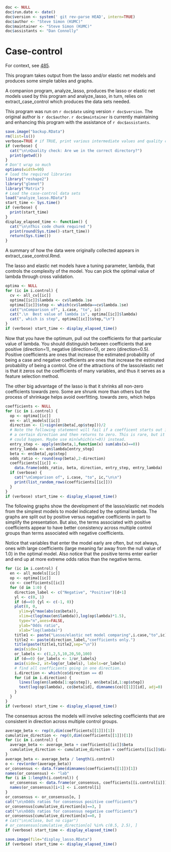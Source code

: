 ```r
doc <- NULL
doc$run.date <- date()
doc$version <- system(' git rev-parse HEAD', intern=TRUE)
doc$author <- "Steve Simon (KUMC)"
doc$maintainer <- "Steve Simon (KUMC)"
doc$assistants <- "Dan Connolly"
```


Case-control
============
For context, see [485].

[485]: https://informatics.gpcnetwork.org/trac/Project/ticket/485
[bc_qa]: https://bitbucket.org/gpcnetwork/bc_qa

This program takes output from the lasso and/or elastic net models
and produces some simple tables and graphs.

A companion program, analyze_lasso, produces the lasso or elastic net
models used by this program and analyze_lasso, in turn, relies on 
extract_case_control which produces the data sets needed.

This program was run on `r doc$date` using version `r doc$version`.
The original author is `r doc$author`. `r doc$maintainer`
is currently maintaining and enhancing this program
with the assistance of `r doc$assistants`.


```r
save.image("backup.RData")
rm(list=ls())
verbose=TRUE # if TRUE, print various intermediate values and quality checks.
if (verbose) {
  cat("\n\nQuality check: Are we in the correct directory?")
  print(getwd())
}
# Don't wrap so much
options(width=90)
# load the required libraries
library("reshape2")
library("glmnet")
library("Matrix")
# Load the case-control data sets
load("analyze_lasso.RData")
start_time <- Sys.time()
if (verbose) {
  print(start_time)
}
display_elapsed_time <- function() {
  cat("\n\nThis code chunk required ")
  print(round(Sys.time()-start_time))
  return(Sys.time())
}
```

A summary of how the data were originally collected appears in 
extract_case_control.Rmd.

The lasso and elastic net models have a tuning parameter, lambda,
that controls the complexity of the model. You can pick the
optimal value of lambda through cross validation.

```r
optima <- NULL
for (ic in i.control) {
  cv <- all_cv[[ic]]
  optima[[ic]]$lambda <- cv$lambda.1se
  optima[[ic]]$step <- which(cv$lambda==cv$lambda.1se)
  cat("\nComparison of", i.case, "to", ic)
  cat(".\n  Best value of lambda is", optima[[ic]]$lambda)
  cat(", which is step", optima[[ic]]$step,"\n")
}
if (verbose) start_time <- display_elapsed_time()
```

Now that you have the optimum, pull out the coefficients for that
particular value of lambda. You should distinguish between coefficients
that are positive (direction=1), negative (direction=0), or zero
(direction=0.5). Positive coefficients are ones that increase the 
estimated probability of being a case and negative coefficients 
are ones that increase the estimated probability of being a 
control. One of the attractions of the lasso/elastic net is
that it zeros out the coefficients of many variables, and thus
it serves as a feature selection method.

The other big advantage of the lasso is that it shrinks all 
non-zero coefficients towards zero. Some are shrunk more than others
but the process of shrinkage helps avoid overfitting.
towards zero, which helps 

```r
coefficients <- NULL
for (ic in i.control) {
  op <- optima[[ic]]
  en <- all_models[[ic]]
  direction <- (1+sign(en$beta[,op$step]))/2
  # Note the following statement will fail if a coefficent starts out in
  # a certain direction and then returns to zero. This is rare, but it
  # could happen. Maybe use min(which(x!=0)) instead.
  entry_step <- apply(en$beta,1,function(x) sum(abs(x)==0))
  entry_lambda <- en$lambda[entry_step]
  beta <- en$beta[,op$step]
  odds_ratio <- round(exp(beta),2-direction)
  coefficients[[ic]] <- 
    data.frame(odds_ratio, beta, direction, entry_step, entry_lambda)
  if (verbose) {
    cat("\nComparison of", i.case, "to", ic,"\n\n")
    print(list_random_rows(coefficients[[ic]]))
  }
}
if (verbose) start_time <- display_elapsed_time()
```

The following graphs show the development of the lasso/elastic
net models from the simplest models to model indicated by
the optimal lambda. The graphs are split out by positive versus
negative coefficients in part to simplify the presentation. But
also, the terms associated with positive coefficients appear
to have better consistency across multiple control groups than
terms associated with negative coefficients.

Notice that variables that enter the model early are often,
but not always, ones with large coefficients (large meaning
far away from the null value of 1.0) in the optimal
model. Also notice that the positive terms enter earlier and
end up at more extreme odds ratios than the negative terms.

```r
for (ic in i.control) {
  en <- all_models[[ic]]
  op <- optima[[ic]]
  co <- coefficients[[ic]]
  for (d in 1:0) {
    direction_label <- c("Negative", "Positive")[d+1]
    yl <- c(0, 1)
    if (d==0) {yl <- c(-1, 0)}
    plot(0, 0,
      ylim=yl*max(abs(co$beta)), 
      xlim=c(log(max(en$lambda)),log(op$lambda)*1.5),
      type="n",axes=FALSE,
      ylab="Odds ratio",
      xlab="log(lambda)")
    title1 <- paste("Lasso/elastic net model comparing",i.case,"to",ic)
    title2 <- paste(direction_label,"coefficients only.")
    title(paste(title1,title2,sep="\n"))
    axis(side=1)
    or_labels <- c(1,2,5,10,20,50,100)
    if (d==0) {or_labels <- 1/or_labels}
    axis(side=2, at=log(or_labels), labels=or_labels)
    # find all coefficients going in one direction.
    i.direction <- which(co$direction == d)
    for (id in i.direction) {
      lines(log(en$lambda[1:op$step]), en$beta[id,1:op$step])
      text(log(op$lambda), co$beta[id], dimnames(co)[[1]][id], adj=0)
    }
  }
}
if (verbose) start_time <- display_elapsed_time()
```

The consensus across the models will involve selecting
coefficients that are consistent in direction across
multiple control groups.

```r
average_beta <- rep(0,dim(coefficients[[1]])[1])
cumulative_direction <- rep(0,dim(coefficients[[1]])[1])
for (ic in i.control) {
  average_beta <- average_beta + coefficients[[ic]]$beta
  cumulative_direction <- cumulative_direction + coefficients[[ic]]$direction
}
average_beta <- average_beta / length(i.control)
o <- rev(order(average_beta))
or_consensus <- data.frame(dimnames(coefficients[[1]])[1])
names(or_consensus) <- "lab"
for (i in 1:length(i.control)) {
  or_consensus <- data.frame(or_consensus, coefficients[[i.control[i]]]$odds_ratio)
  names(or_consensus)[i+1] <- i.control[i]
}
or_consensus <- or_consensus[o, ]
cat("\n\nOdds ratios for consensus positive coefficients")
or_consensus[cumulative_direction[o]==3, ]
cat("\n\nOdds ratios for consensus negative coefficients")
or_consensus[cumulative_direction[o]==0, ]
# cat("\n\nClose, but no cigar")
# or_consensus[cumulative_direction[o] %in% c(0.5, 2.5), ]
if (verbose) start_time <- display_elapsed_time()
```


```r
save.image(file="display_lasso.RData")
if (verbose) start_time <- display_elapsed_time()
```
